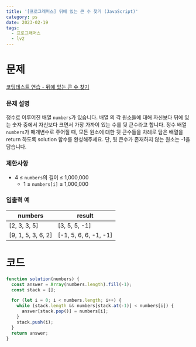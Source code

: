 ```yaml
---
title: '[프로그래머스] 뒤에 있는 큰 수 찾기 (JavaScript)'
category: ps
date: 2023-02-19
tags:
  - 프로그래머스
  - lv2
---
```


# 문제

[코딩테스트 연습 - 뒤에 있는 큰 수 찾기](https://school.programmers.co.kr/learn/courses/30/lessons/154539)

### 문제 설명

정수로 이루어진 배열 `numbers`가 있습니다. 배열 의 각 원소들에 대해 자신보다 뒤에 있는 숫자 중에서 자신보다 크면서 가장 가까이 있는 수를 뒷 큰수라고 합니다.
정수 배열 `numbers`가 매개변수로 주어질 때, 모든 원소에 대한 뒷 큰수들을 차례로 담은 배열을 return 하도록 solution 함수를 완성해주세요. 단, 뒷 큰수가 존재하지 않는 원소는 -1을 담습니다.

### 제한사항

- 4 ≤ `numbers`의 길이 ≤ 1,000,000
  - 1 ≤ `numbers[i]` ≤ 1,000,000

### 입출력 예

| numbers            | result                |
| ------------------ | --------------------- |
| [2, 3, 3, 5]       | [3, 5, 5, -1]         |
| [9, 1, 5, 3, 6, 2] | [-1, 5, 6, 6, -1, -1] |

# 코드

```js
function solution(numbers) {
  const answer = Array(numbers.length).fill(-1);
  const stack = [];

  for (let i = 0; i < numbers.length; i++) {
    while (stack.length && numbers[stack.at(-1)] < numbers[i]) {
      answer[stack.pop()] = numbers[i];
    }
    stack.push(i);
  }
  return answer;
}
```
